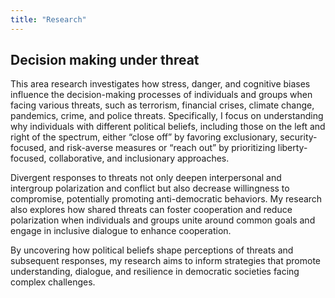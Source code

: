 ```yaml
---
title: "Research"
---
```


## Decision making under threat

This area research investigates how stress, danger, and cognitive biases influence the decision-making processes of individuals and groups when facing various threats, such as terrorism, financial crises, climate change, pandemics, crime, and police threats. Specifically, I focus on understanding why individuals with different political beliefs, including those on the left and right of the spectrum, either "close off" by favoring exclusionary, security-focused, and risk-averse measures or "reach out" by prioritizing liberty-focused, collaborative, and inclusionary approaches.

Divergent responses to threats not only deepen interpersonal and intergroup polarization and conflict but also decrease willingness to compromise, potentially promoting anti-democratic behaviors. My research also explores how shared threats can foster cooperation and reduce polarization when individuals and groups unite around common goals and engage in inclusive dialogue to enhance cooperation.

By uncovering how political beliefs shape perceptions of threats and subsequent responses, my research aims to inform strategies that promote understanding, dialogue, and resilience in democratic societies facing complex challenges. 



<!--
I employ a variety of methods (e.g. surveys, lab experiments etc.) to investigate the cognitive, biological and economic foundations of socio-political attitudes and beliefs. Here are some of my interests

Political ideology and intergroup relations

This area of study seeks to understand how political beliefs and values influence interactions between different social, ethnic, and political groups, as well as the consequences of these interactions for social cohesion and conflict. 

## Threat perception, risk-taking and negativity bias
This area seeks to understand how threat perception, risk-taking and negativity bias shape human behavior, with a particular focus on the broad applications for understanding intergroup relations, anti-democratic behaviors, and political beliefs. 

## The antecedents and consequences of conspiracy beliefs

This area of study seeks to understand the factors that lead individuals to adopt conspiracy theories and the impacts these beliefs have on behavior and society.


## In the news
-->



